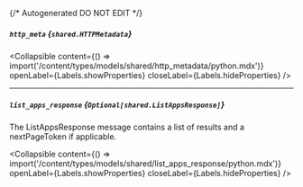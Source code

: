 {/* Autogenerated DO NOT EDIT  */}

##### `http_meta` *{`shared.HTTPMetadata`}*

<Collapsible content={() => import('/content/types/models/shared/http_metadata/python.mdx')} openLabel={Labels.showProperties} closeLabel={Labels.hideProperties} />


---
##### `list_apps_response` *{`Optional[shared.ListAppsResponse]`}*
The ListAppsResponse message contains a list of results and a nextPageToken if applicable.

<Collapsible content={() => import('/content/types/models/shared/list_apps_response/python.mdx')} openLabel={Labels.showProperties} closeLabel={Labels.hideProperties} />



